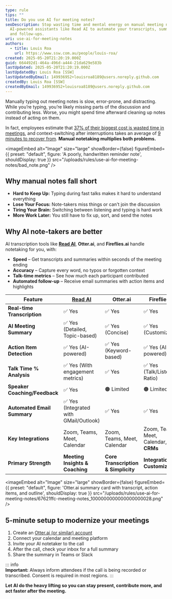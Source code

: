 ```yaml
---
type: rule
tips: ""
title: Do you use AI for meeting notes?
seoDescription: Stop wasting time and mental energy on manual meeting notes, use
  AI-powered assistants like Read AI to automate your transcripts, summaries,
  and follow-ups.
uri: use-ai-for-meeting-notes
authors:
  - title: Louis Roa
    url: https://www.ssw.com.au/people/louis-roa/
created: 2025-05-20T21:20:19.000Z
guid: 664492d1-464a-496d-a444-21da629e583b
lastUpdated: 2025-05-20T21:20:19.000Z
lastUpdatedBy: Louis Roa [SSW]
lastUpdatedByEmail: 149936952+louisroa8189@users.noreply.github.com
createdBy: Louis Roa [SSW]
createdByEmail: 149936952+louisroa8189@users.noreply.github.com
---
```

Manually typing out meeting notes is slow, error-prone, and distracting. While you’re typing, you’re likely missing parts of the discussion and contributing less. Worse, you might spend time afterward cleaning up notes instead of acting on them.

In fact, employees estimate that [37% of their biggest cost is wasted time in meetings](https://joingenius.com/statistics/meeting-statistics/), and context-switching after interruptions takes an average of [9 minutes to recover from](https://www.atlassian.com/blog/productivity/context-switching). **Manual notetaking multiplies both problems.**

<imageEmbed
  alt="Image"
  size="large"
  showBorder={false}
  figureEmbed={{
    preset: "default",
    figure: 'A poorly, handwritten reminder note',
    shouldDisplay: true
  }}
  src="/uploads/rules/use-ai-for-meeting-notes/bad_note.png"
/>

## Why manual notes fall short

* **Hard to Keep Up:** Typing during fast talks makes it hard to understand everything
* **Lose Your Focus:** Note-takers miss things or can't join the discussion
* **Tiring Your Brain:** Switching between listening and typing is hard work
* **More Work Later:** You still have to fix up, sort, and send the notes

## Why AI note-takers are better

AI transcription tools like **[Read AI](https://www.read.ai/)**, **Otter.ai**, and **Fireflies.ai** handle notetaking for you, with:

* **Speed** – Get transcripts and summaries within seconds of the meeting ending
* **Accuracy** – Capture every word, no typos or forgotten context
* **Talk-time metrics** – See how much each participant contributed
* **Automated follow-up** – Receive email summaries with action items and highlights

| Feature                       | [Read AI](https://www.read.ai/)       | Otter.ai                            | Fireflies.ai                          |
| ----------------------------- | ------------------------------------- | ----------------------------------- | ------------------------------------- |
| **Real-time Transcription**   | ✅ Yes                                 | ✅ Yes                               | ✅ Yes                                 |
| **AI Meeting Summary**        | ✅ Yes (Detailed, Topic-based)         | ✅ Yes (Concise)                     | ✅ Yes (Customizable)                  |
| **Action Item Detection**     | ✅ Yes (AI-powered)                    | ✅ Yes (Keyword-based)               | ✅ Yes (AI-powered)                    |
| **Talk Time % Analysis**      | ✅ Yes (With engagement metrics)       | ✅ Yes                               | ✅ Yes (Talk/Listen Ratio)             |
| **Speaker Coaching/Feedback** | ✅ Yes                                 | 🟠 Limited                          | 🟠 Limited                            |
| **Automated Email Summary**   | ✅ Yes (Integrated with GMail/Outlook) | ✅ Yes                               | ✅ Yes                                 |
| **Key Integrations**          | Zoom, Teams, Meet, Calendar           | Zoom, Teams, Meet, Calendar         | Zoom, Teams, Meet, Calendar, **CRMs** |
| **Primary Strength**          | **Meeting Insights & Coaching**       | **Core Transcription & Simplicity** | **Integrations & Customization**      |


<imageEmbed
  alt="Image"
  size="large"
  showBorder={false}
  figureEmbed={{
    preset: "default",
    figure: 'Otter.ai summary card with transcript, action items, and outline',
    shouldDisplay: true
  }}
  src="/uploads/rules/use-ai-for-meeting-notes/67621ffc-meeting-notes_1000000000000000000028.png"
/>

## 5-minute setup to modernize your meetings

1. Create an [Otter.ai (or similar) account](https://otter.ai/start-for-free)
2. Connect your calendar and meeting platform
3. Invite your AI notetaker to the call
4. After the call, check your inbox for a full summary
5. Share the summary in Teams or Slack

::: info\
**Important:** Always inform attendees if the call is being recorded or transcribed. Consent is required in most regions.
:::

**Let AI do the heavy lifting so you can stay present, contribute more, and act faster after the meeting.**
